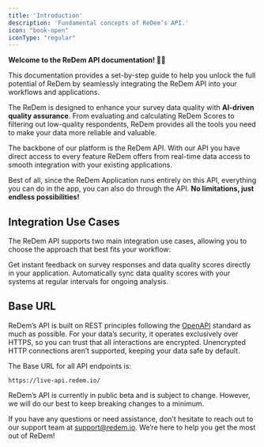```yaml
---
title: 'Introduction'
description: 'Fundamental concepts of ReDem’s API.'
icon: "book-open"
iconType: "regular"
---
```


**Welcome to the ReDem API documentation! 👋🏼** 

This documentation provides a set-by-step guide to help you unlock the full potential of ReDem by seamlessly integrating the ReDem API into your workflows and applications.

The ReDem is designed to enhance your survey data quality with **AI-driven quality assurance**. From evaluating and calculating ReDem Scores to filtering out low-quality respondents, ReDem provides all the tools you need to make your data more reliable and valuable. 

The backbone of our platform is the ReDem API. With our API you have direct access to every feature ReDem offers from real-time data access to smooth integration with your existing applications.

Best of all, since the ReDem Application runs entirely on this API, everything you can do in the app, you can also do through the API. **No limitations, just endless possibilities!**

## Integration Use Cases
The ReDem API supports two main integration use cases, allowing you to choose the approach that best fits your workflow: 

<CardGroup cols={2}>
  <Card title="Real-Time results" icon="arrow-up-arrow-down" href="/api-reference/real-time-integration">
    Get instant feedback on survey responses and data quality scores directly in your application.
  </Card>
  <Card title="Sync Integration" icon="arrows-rotate" href="/api-reference/sync-integration">
    Automatically sync data quality scores with your systems at regular intervals for ongoing analysis.
  </Card>
</CardGroup>


## Base URL
ReDem’s API is built on REST principles following the [OpenAPI](https://www.openapis.org/) standard as much as possible.  For your data’s security, it operates exclusively over HTTPS, so you can trust that all interactions are encrypted. Unencrypted HTTP connections aren’t supported, keeping your data safe by default.

The Base URL for all API endpoints is:
```plainApiKey_xxx
https://live-api.redem.io/
```


<Note>ReDem’s API is currently in public beta and is subject to change. However, we will do our best to keep breaking changes to a minimum. </Note>

If you have any questions or need assistance, don’t hesitate to reach out to our support team at support@redem.io. We’re here to help you get the most out of ReDem!
